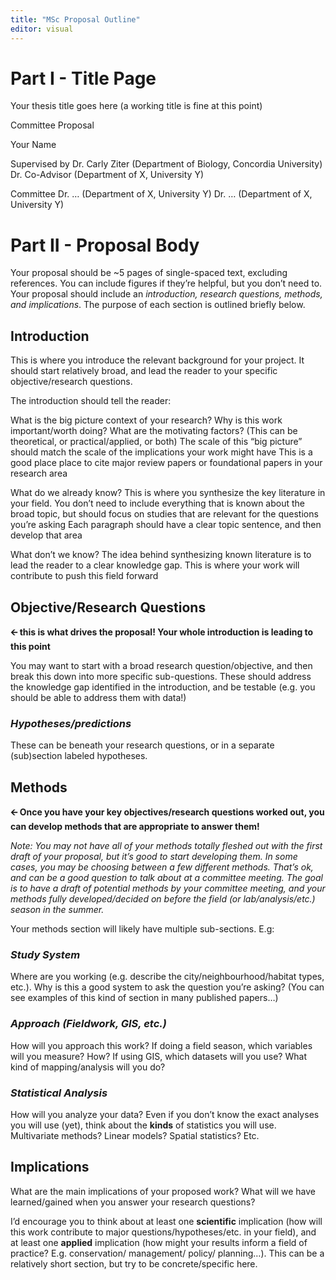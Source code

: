 ```yaml
---
title: "MSc Proposal Outline"
editor: visual
---
```


# Part I - Title Page

Your thesis title goes here (a working title is fine at this point)

Committee Proposal

Your Name

Supervised by Dr. Carly Ziter (Department of Biology, Concordia University) Dr. Co-Advisor (Department of X, University Y)

Committee Dr. ... (Department of X, University Y) Dr. ... (Department of X, University Y)

# Part II - Proposal Body

Your proposal should be \~5 pages of single-spaced text, excluding references. You can include figures if they're helpful, but you don't need to. Your proposal should include an *introduction, research questions, methods, and implications*. The purpose of each section is outlined briefly below.

## Introduction

This is where you introduce the relevant background for your project. It should start relatively broad, and lead the reader to your specific objective/research questions.

The introduction should tell the reader:

What is the big picture context of your research? Why is this work important/worth doing? What are the motivating factors? (This can be theoretical, or practical/applied, or both) The scale of this "big picture" should match the scale of the implications your work might have This is a good place place to cite major review papers or foundational papers in your research area

What do we already know? This is where you synthesize the key literature in your field. You don't need to include everything that is known about the broad topic, but should focus on studies that are relevant for the questions you're asking Each paragraph should have a clear topic sentence, and then develop that area

What don't we know? The idea behind synthesizing known literature is to lead the reader to a clear knowledge gap. This is where your work will contribute to push this field forward

## Objective/Research Questions

**🡨 this is what drives the proposal! Your whole introduction is leading to this point**

You may want to start with a broad research question/objective, and then break this down into more specific sub-questions. These should address the knowledge gap identified in the introduction, and be testable (e.g. you should be able to address them with data!)

### *Hypotheses/predictions*

These can be beneath your research questions, or in a separate (sub)section labeled hypotheses.

## Methods

**🡨 Once you have your key objectives/research questions worked out, you can develop methods that are appropriate to answer them!**

*Note: You may not have all of your methods totally fleshed out with the first draft of your proposal, but it's good to start developing them. In some cases, you may be choosing between a few different methods. That's ok, and can be a good question to talk about at a committee meeting. The goal is to have a draft of potential methods by your committee meeting, and your methods fully developed/decided on before the field (or lab/analysis/etc.) season in the summer.*

Your methods section will likely have multiple sub-sections. E.g:

### *Study System*

Where are you working (e.g. describe the city/neighbourhood/habitat types, etc.). Why is this a good system to ask the question you're asking? (You can see examples of this kind of section in many published papers...)

### *Approach (Fieldwork, GIS, etc.)*

How will you approach this work? If doing a field season, which variables will you measure? How? If using GIS, which datasets will you use? What kind of mapping/analysis will you do?

### *Statistical Analysis*

How will you analyze your data? Even if you don't know the exact analyses you will use (yet), think about the **kinds** of statistics you will use. Multivariate methods? Linear models? Spatial statistics? Etc.

## Implications

What are the main implications of your proposed work? What will we have learned/gained when you answer your research questions?

I'd encourage you to think about at least one **scientific** implication (how will this work contribute to major questions/hypotheses/etc. in your field), and at least one **applied** implication (how might your results inform a field of practice? E.g. conservation/ management/ policy/ planning...). This can be a relatively short section, but try to be concrete/specific here.

